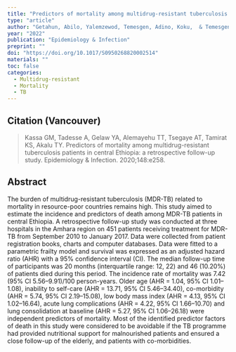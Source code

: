 ```yaml
---
title: "Predictors of mortality among multidrug-resistant tuberculosis patients in central Ethiopia: a retrospective follow-up study"
type: "article"
author: "Getahun, Abilo, Yalemzewod, Temesgen, Adino, Koku,  & Temesgen"
year: "2022"
publication: "Epidemiology & Infection"
preprint: ""
doi: "https://doi.org/10.1017/S0950268820002514"
materials: ""
toc: false
categories:
  - Multidrug-resistant
  - Mortality
  - TB
---
```


## Citation (Vancouver)

> Kassa GM, Tadesse A, Gelaw YA, Alemayehu TT, Tsegaye AT, Tamirat KS, Akalu TY. Predictors of mortality among multidrug-resistant tuberculosis patients in central Ethiopia: a retrospective follow-up study. Epidemiology & Infection. 2020;148:e258.

## Abstract

The burden of multidrug-resistant tuberculosis (MDR-TB) related to mortality in resource-poor countries remains high. This study aimed to estimate the incidence and predictors of death among MDR-TB patients in central Ethiopia. A retrospective follow-up study was conducted at three hospitals in the Amhara region on 451 patients receiving treatment for MDR-TB from September 2010 to January 2017. Data were collected from patient registration books, charts and computer databases. Data were fitted to a parametric frailty model and survival was expressed as an adjusted hazard ratio (AHR) with a 95% confidence interval (CI). The median follow-up time of participants was 20 months (interquartile range: 12, 22) and 46 (10.20%) of patients died during this period. The incidence rate of mortality was 7.42 (95% CI 5.56--9.91)/100 person-years. Older age (AHR = 1.04, 95% CI 1.01--1.08), inability to self-care (AHR = 13.71, 95% CI 5.46--34.40), co-morbidity (AHR = 5.74, 95% CI 2.19--15.08), low body mass index (AHR = 4.13, 95% CI 1.02--16.64), acute lung complications (AHR = 4.22, 95% CI 1.66--10.70) and lung consolidation at baseline (AHR = 5.27, 95% CI 1.06--26.18) were independent predictors of mortality. Most of the identified predictor factors of death in this study were considered to be avoidable if the TB programme had provided nutritional support for malnourished patients and ensured a close follow-up of the elderly, and patients with co-morbidities.

\
